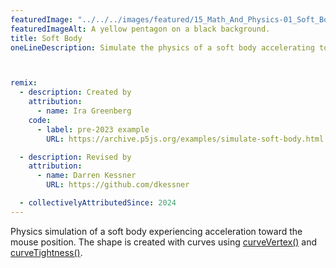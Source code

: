 ```yaml
---
featuredImage: "../../../images/featured/15_Math_And_Physics-01_Soft_Body-thumbnail.png"
featuredImageAlt: A yellow pentagon on a black background.
title: Soft Body
oneLineDescription: Simulate the physics of a soft body accelerating toward the mouse.



remix:
  - description: Created by
    attribution:
      - name: Ira Greenberg
    code:
      - label: pre-2023 example
        URL: https://archive.p5js.org/examples/simulate-soft-body.html

  - description: Revised by
    attribution:
      - name: Darren Kessner
        URL: https://github.com/dkessner

  - collectivelyAttributedSince: 2024
---
```


Physics simulation of a soft body experiencing
acceleration toward the mouse position. The shape is created
with curves using
<a href="https://p5js.org/reference/p5/curveVertex">curveVertex()</a>
and
<a href="https://p5js.org/reference/p5/curveTightness">curveTightness()</a>.